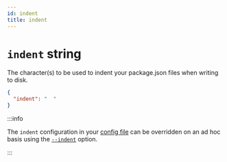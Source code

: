```yaml
---
id: indent
title: indent
---
```



# `indent` string

<Pills optional />

The character(s) to be used to indent your package.json files when writing to
disk.

```json
{
  "indent": "  "
}
```

:::info

The `indent` configuration in your [config file](../config-file.mdx) can be
overridden on an ad hoc basis using the [`--indent`](../option/indent.mdx)
option.

:::
